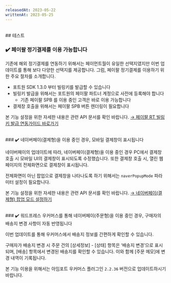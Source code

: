 ```yaml
---
releasedAt: 2023-05-22
writtenAt: 2023-05-25
---
```




<br />
## 테스트

### ✔️ 페이팔 정기결제를 이용 가능합니다

기존에 해외 정기결제를 연동하기 위해서는 페이먼트월이 유일한 선택지였지만 이번 업데이트를 통해 보다 다양한 선택지를 제공합니다.
그럼, 페이팔 정기결제를 이용하기 위한 주요 절차를 소개합니다.

- 포트원 SDK 1.3.0 부터 빌링키를 발급할 수 있습니다
- 빌링키 발급을 위해서는 포트원의 페이팔 파트너 계정으로 사전에 등록해야 합니다
  - 기존 페이팔 SPB 를 이용 중인 고객은 바로 이용 가능합니다
- 결제창 호출을 위해서는 페이팔 SPB 버튼 렌더링이 필요합니다

본 기능 설정을 위한 자세한 내용은 관련 API 문서를 확인 바랍니다.
[→ 페이팔 RT 빌링키 발급 연동가이드 바로가기](/docs/ko/pg/payment-gateway/rt)

<br />
### ✔️ 네이버페이(결제형)을 이용 중인 경우, 모바일 결제창이 표시됩니다

네이버페이의 업데이트에 따라, 네이버페이(결제형)을 이용 중인 경우 PC에서 결제창 호출 시 모바일 UI의 결제창이 표시되도록 수정했습니다.
또한 결제창 호출 시, 열린 웹페이지의 전체화면으로 결제창이 표시됩니다.

전체화면이 아닌 팝업으로 결제창을 나타나도록 하기 위해서는 `naverPopupMode` 파라미터 설정이 필요합니다.

본 기능 설정을 위한 자세한 내용은 관련 API 문서를 확인 바랍니다.
[→ 네이버페이(결제형) 팝업 모드 설정하기](/docs/ko/pg/simple/naver)

<br />
### ✔️ 워드프레스 우커머스를 통해 네이버페이(주문형)을 이용 중인 경우, 구매자의 배송지 변경 사항이 자동 반영됩니다

이번 업데이트를 통해 우커머스에서 배송지 정보를 간편하게 확인할 수 있습니다.

구매자가 배송지 변경 시 주문 건의 [상세정보] - [상태] 항목은 ‘배송지 변경’으로 표시되며, [배송] 항목에서 변경된 배송지를 확인할 수 있습니다.
이와 함께 [주문 메모]에 변경 내역이 기록됩니다.

본 기능 이용을 위해서는 아임포트 우커머스 플러그인 `2.2.36` 버전으로 업데이트하시기 바랍니다.


<Figure src={screenshot1} />
